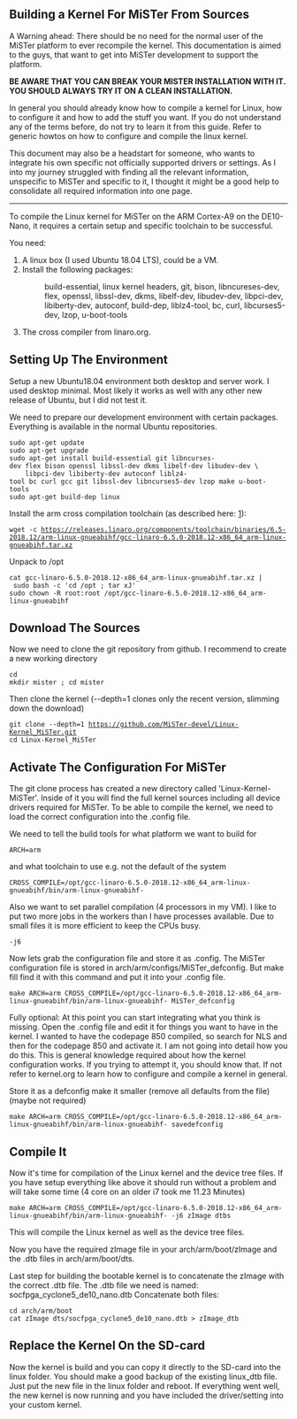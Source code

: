 == Building a Kernel For MiSTer From Sources ==
A Warning ahead:
There should be no need for the normal user of the MiSTer platform to ever recompile the kernel. This documentation is aimed to the guys, that want to get into MiSTer development to support the platform.

'''BE AWARE THAT YOU CAN BREAK YOUR MISTER INSTALLATION WITH IT. YOU SHOULD ALWAYS TRY IT ON A CLEAN INSTALLATION.'''

In general you should already know how to compile a kernel for Linux, how to configure it and how to add the stuff you want. If you do not understand any of the terms before, do not try to learn it from this guide. Refer to generic howtos on how to configure and compile the linux kernel.

This document may also be a headstart for someone, who wants to integrate his own specific not officially supported drivers or settings. As I into my journey struggled with finding all the relevant information, unspecific to MiSTer and specific to it, I thought it might be a good help to consolidate all required information into one page.
----
To compile the Linux kernel for MiSTer on the ARM Cortex-A9 on the DE10-Nano, it requires a certain setup and specific toolchain to be successful.

You need:
# A linux box (I used Ubuntu 18.04 LTS), could be a VM.
# Install the following packages:
#: build-essential, linux kernel headers, git, bison, libncureses-dev, flex, openssl, libssl-dev, dkms, libelf-dev, libudev-dev, libpci-dev, libiberty-dev, autoconf, build-dep, liblz4-tool, bc, curl, libcurses5-dev, lzop, u-boot-tools
# The cross compiler from linaro.org.

== Setting Up The Environment ==
Setup a new Ubuntu18.04 environment both desktop and server work. I used desktop minimal. Most likely it works as well with any other new release of Ubuntu, but I did not test it.

We need to prepare our development environment with certain packages. Everything is available in the normal Ubuntu repositories.
 sudo apt-get update
 sudo apt-get upgrade
 sudo apt-get install build-essential git libncurses-dev flex bison openssl libssl-dev dkms libelf-dev libudev-dev \ 
     libpci-dev libiberty-dev autoconf liblz4-tool bc curl gcc git libssl-dev libncurses5-dev lzop make u-boot-tools    
 sudo apt-get build-dep linux</code>


Install the arm cross compilation toolchain (as described here: [https://github.com/MiSTer-devel/Main_MiSTer/wiki/ARM-cross-compiling]):
 wget -c https://releases.linaro.org/components/toolchain/binaries/6.5-2018.12/arm-linux-gnueabihf/gcc-linaro-6.5.0-2018.12-x86_64_arm-linux-gnueabihf.tar.xz
Unpack to /opt
 cat gcc-linaro-6.5.0-2018.12-x86_64_arm-linux-gnueabihf.tar.xz | sudo bash -c 'cd /opt ; tar xJ'
 sudo chown -R root:root /opt/gcc-linaro-6.5.0-2018.12-x86_64_arm-linux-gnueabihf

== Download The Sources ==
Now we need to clone the git repository from github. I recommend to create a new working directory
 cd
 mkdir mister ; cd mister</code>
Then clone the kernel (--depth=1 clones only the recent version, slimming down the download)
 git clone --depth=1 https://github.com/MiSTer-devel/Linux-Kernel_MiSTer.git
 cd Linux-Kernel_MiSTer


== Activate The Configuration For MiSTer ==
The git clone process has created a new directory called 'Linux-Kernel-MiSTer'. Inside of it you will find the full kernel sources including all device drivers required for MiSTer. To be able to compile the kernel, we need to load the correct configuration into the .config file.

We need to tell the build tools for what platform we want to build for
 ARCH=arm 
and what toolchain to use e.g. not the default of the system
 CROSS_COMPILE=/opt/gcc-linaro-6.5.0-2018.12-x86_64_arm-linux-gnueabihf/bin/arm-linux-gnueabihf-
Also we want to set parallel compilation (4 processors in my VM). I like to put two more jobs in the workers than I have processes available. Due to small files it is more efficient to keep the CPUs busy.
 -j6

Now lets grab the configuration file and store it as .config. The MiSTer configuration file is stored in arch/arm/configs/MiSTer_defconfig. But make fill find it with this command and put it into your .config file.
 make ARCH=arm CROSS_COMPILE=/opt/gcc-linaro-6.5.0-2018.12-x86_64_arm-linux-gnueabihf/bin/arm-linux-gnueabihf- MiSTer_defconfig

Fully optional: At this point you can start integrating what you think is missing. Open the .config file and edit it for things you want to have in the kernel. I wanted to have the codepage 850 compiled, so search for NLS and then for the codepage 850 and activate it. I am not going into detail how you do this. This is general knowledge required about how the kernel configuration works. If you trying to attempt it, you should know that. If not refer to kernel.org to learn how to configure and compile a kernel in general.

Store it as a defconfig make it smaller (remove all defaults from the file) (maybe not required)
 make ARCH=arm CROSS_COMPILE=/opt/gcc-linaro-6.5.0-2018.12-x86_64_arm-linux-gnueabihf/bin/arm-linux-gnueabihf- savedefconfig

== Compile It ==
Now it's time for compilation of the Linux kernel and the device tree files. If you have setup everything like above it should run without a problem and will take some time (4 core on an older i7 took me 11.23 Minutes)
 make ARCH=arm CROSS_COMPILE=/opt/gcc-linaro-6.5.0-2018.12-x86_64_arm-linux-gnueabihf/bin/arm-linux-gnueabihf- -j6 zImage dtbs
This will compile the Linux kernel as well as the device tree files.

Now you have the required zImage file in your arch/arm/boot/zImage and the .dtb files in arch/arm/boot/dts.

Last step for building the bootable kernel is to concatenate the zImage with the correct .dtb file. The .dtb file we need is named: socfpga_cyclone5_de10_nano.dtb
Concatenate both files:
 cd arch/arm/boot
 cat zImage dts/socfpga_cyclone5_de10_nano.dtb > zImage_dtb

== Replace the Kernel On the SD-card ==
Now the kernel is build and you can copy it directly to the SD-card into the linux folder. You should make a good backup of the existing linux_dtb file. Just put the new file in the linux folder and reboot. If everything went well, the new kernel is now running and you have included the driver/setting into your custom kernel.


